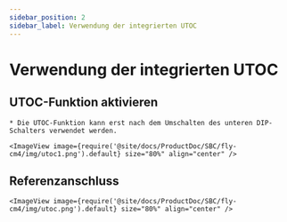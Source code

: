 ```yaml
---
sidebar_position: 2
sidebar_label: Verwendung der integrierten UTOC
---
```



# Verwendung der integrierten UTOC

## UTOC-Funktion aktivieren

    * Die UTOC-Funktion kann erst nach dem Umschalten des unteren DIP-Schalters verwendet werden.

    <ImageView image={require('@site/docs/ProductDoc/SBC/fly-cm4/img/utoc1.png').default} size="80%" align="center" />

## Referenzanschluss

    <ImageView image={require('@site/docs/ProductDoc/SBC/fly-cm4/img/utoc.png').default} size="80%" align="center" />